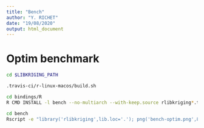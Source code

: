 ```yaml
---
title: "Bench"
author: "Y. RICHET"
date: "19/08/2020"
output: html_document
---
```


# Optim benchmark

```bash
cd $LIBKRIGING_PATH

.travis-ci/r-linux-macos/build.sh

cd bindings/R
R CMD INSTALL -l bench --no-multiarch --with-keep.source rlibkriging*.tar.gz

cd bench
Rscript -e "library('rlibkriging',lib.loc='.'); png('bench-optim.png',800,800); source('bench-optim.R'); dev.off()"
```